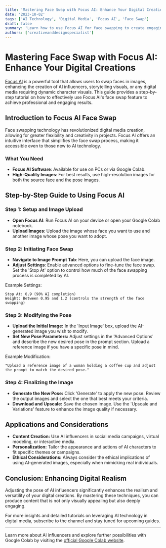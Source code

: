 ```yaml
---
title: 'Mastering Face Swap with Focus AI: Enhance Your Digital Creations'
date: '2023-10-02'
tags: ['AI Technology', 'Digital Media', 'Focus AI', 'Face Swap']
draft: false
summary: 'Learn how to use Focus AI for face swapping to create engaging AI influencers and dynamic digital media, complete with practical tips and detailed instructions.'
authors: ['creativeanddesignspecialist']
---
```


# Mastering Face Swap with Focus AI: Enhance Your Digital Creations

[Focus AI](https://github.com/lllyasviel/Fooocus) is a powerful tool that allows users to swap faces in images, enhancing the creation of AI influencers, storytelling visuals, or any digital media requiring dynamic character visuals. This guide provides a step-by-step tutorial on how to effectively use Focus AI's face swap feature to achieve professional and engaging results.

## Introduction to Focus AI Face Swap

Face swapping technology has revolutionized digital media creation, allowing for greater flexibility and creativity in projects. Focus AI offers an intuitive interface that simplifies the face swap process, making it accessible even to those new to AI technology.

### What You Need

- **Focus AI Software**: Available for use on PCs or via Google Colab.
- **High-Quality Images**: For best results, use high-resolution images for both the source face and the pose images.

## Step-by-Step Guide to Using Focus AI

### Step 1: Setup and Image Upload

- **Open Focus AI**: Run Focus AI on your device or open your Google Colab notebook.
- **Upload Images**: Upload the image whose face you want to use and another image whose pose you want to adopt.

### Step 2: Initiating Face Swap

- **Navigate to Image Prompt Tab**: Here, you can upload the face image.
- **Adjust Settings**: Enable advanced options to fine-tune the face swap. Set the 'Stop At' option to control how much of the face swapping process is completed by AI.

Example Settings:

```plaintext
Stop At: 0.9 (90% AI completion)
Weight: Between 0.95 and 1.2 (controls the strength of the face swapping)
```

### Step 3: Modifying the Pose

- **Upload the Initial Image:** In the 'Input Image' box, upload the AI-generated image you wish to modify.
- **Set New Pose Parameters:** Adjust settings in the 'Advanced Options' and describe the new desired pose in the prompt section. Upload a reference image if you have a specific pose in mind.

Example Modification:

```plainText
"Upload a reference image of a woman holding a coffee cup and adjust the prompt to match the desired pose."
```

### Step 4: Finalizing the Image

- **Generate the New Pose:** Click 'Generate' to apply the new pose. Review the output images and select the one that best meets your criteria.
- **Download and Upscale:** Save the chosen image. Use the 'Upscale and Variations' feature to enhance the image quality if necessary.

## Applications and Considerations

- **Content Creation:** Use AI influencers in social media campaigns, virtual modeling, or interactive media.
- **Personalization:** Tailor the appearance and actions of AI characters to fit specific themes or campaigns.
- **Ethical Considerations:** Always consider the ethical implications of using AI-generated images, especially when mimicking real individuals.

## Conclusion: Enhancing Digital Realism

Adjusting the pose of AI influencers significantly enhances the realism and versatility of your digital creations. By mastering these techniques, you can produce content that is not only visually appealing but also deeply engaging.

For more insights and detailed tutorials on leveraging AI technology in digital media, subscribe to the channel and stay tuned for upcoming guides.

---

Learn more about AI influencers and explore further possibilities with Google Colab by visiting the [official Google Colab website](https://colab.research.google.com/).
